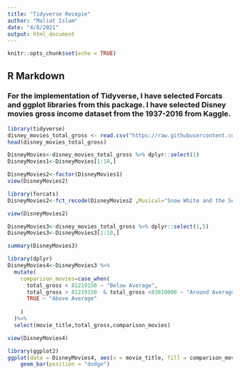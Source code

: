 ```yaml
---
title: "Tidyverse Recepie"
author: "Maliat Islam"
date: "4/8/2021"
output: html_document
---
```


```r
knitr::opts_chunk$set(echo = TRUE)
```

## R Markdown

### For the implementation of Tidyverse, I have selected Forcats and ggplot libraries from this package. I have selected Disney movies gross income dataset from the 1937-2016 from Kaggle.
```r
library(tidyverse)
disney_movies_total_gross <- read.csv("https://raw.githubusercontent.com/maliat-hossain/FileProcessing/main/disney_movies_total_gross.csv")
head(disney_movies_total_gross)
```
```r
DisneyMovies<-disney_movies_total_gross %>% dplyr::select(1)
DisneyMovies1<-DisneyMovies[1:10,]

```


```r
DisneyMovies2<-factor(DisneyMovies1)
view(DisneyMovies2)
```

```r
library(forcats)
DisneyMovies2<-fct_recode(DisneyMovies2 ,Musical="Snow White and the Seven Dwarfs" ,Adventure="Pinocchio",Musical="Fantasia",Adventure ="Song of the South",Drama="Cinderella",Adventure="20,000 Leagues Under the Sea",Drama="Lady and the Tramp",Drama="Sleeping Beauty",Comedy="101 Dalmatians",Comedy="The Absent Minded Professor")


```

```r
view(DisneyMovies2)
```

```r
DisneyMovies3<-disney_movies_total_gross %>% dplyr::select(1,5)
DisneyMovies3<-DisneyMovies3[1:10,]
```

```r

summary(DisneyMovies3)
```

```r
library(dplyr)
DisneyMovies4<-DisneyMovies3 %>%
  mutate(
    comparison_movies=case_when(
      total_gross < 81219150 ~ "Below Average",
      total_gross > 81219150  & total_gross <83810000 ~ "Around Average",
      TRUE ~ "Above Average"
      
    )
  )%>%
  select(movie_title,total_gross,comparison_movies)
```

```r
view(DisneyMovies4)
```


```r
library(ggplot2)
ggplot(data = DisneyMovies4, aes(x = movie_title, fill = comparison_movies)) +
    geom_bar(position = "dodge")
```

